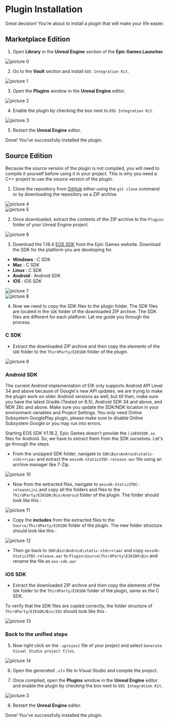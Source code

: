 
# Plugin Installation

Great decision! You're about to install a plugin that will make your life easier. 

## Marketplace Edition

1. Open **Library** in the **Unreal Engine** section of the **Epic Games Launcher**.

![picture 0](../../images/3dcd464163242a1c0cd4cf515bc2379b81e761e1441488a6743810684e006054.png)  

2. Go to the **Vault** section and install `EOS Integration Kit`.

![picture 1](../../images/93d496de274d9e0ab62a4d18e22c9ac67f661e3a7101767a4f4965c1f666c83c.png)  

3. Open the **Plugins** window in the **Unreal Engine** editor.

![picture 2](../../images/38df9b7c89d2822c8aff410ff9280f5f741b1bab31bfe7cb582ea6dfdf509169.png)  

4. Enable the plugin by checking the box next to `EOS Integration Kit`.

![picture 3](../../images/3a38a080677fe016a5b26c15ac28d03df12c38b482948a9f632d5c779df6bbca.png)  

5. Restart the **Unreal Engine** editor.

Done! You've successfully installed the plugin.

## Source Edition

<Callout type="warning">
    Because the source version of the plugin is not compiled, you will need to compile it yourself before using it in your project. This is why you need a C++ project to use the source version of the plugin.
</Callout>

1. Clone the repository from [GitHub](https://github.com/betidestudio/EOSIntegrationKit) either using the `git clone` command or by downloading the repository as a ZIP archive. 

![picture 4](../../images/784080af085e9d605e835fff36b8d6d14c582ac45cbbdb8bd15dab71d97a69eb.png)  
![picture 5](../../images/815b1d9568a9e9a281526f1ad7b9d98a65dd8e7cdfb751e9f452789e92ff1c7a.png)  

2. Once downloaded, extract the contents of the ZIP archive to the `Plugins` folder of your Unreal Engine project.

![picture 6](../../images/587de8b484a4ca1831954ebb2ad34c94646041dcd15f7ea20ed4782f2cda2001.png)  

3. Download the 1.16.4 [EOS SDK](https://dev.epicgames.com/portal/en-US/) from the Epic Games website. Download the SDK for the platform you are developing for.

- **Windows** : C SDK
- **Mac** : C SDK
- **Linux** : C SDK
- **Android** : Android SDK
- **iOS** : iOS SDK

![picture 7](../../images/faa8b9aa528d589f1005a0a2f59cd95da840b3700b572bcd2e52d6a4766951ea.png)  
![picture 8](../../images/6cc129c33dfb29b6f96e24e69899b524a54c4bd2610fb08b89fc6b9ab06c464d.png)  


4. Now we need to copy the SDK files to the plugin folder. The SDK files are located in the `SDK` folder of the downloaded ZIP archive. The SDK files are different for each platform. Let me guide you through the process.

### C SDK 

- Extract the downloaded ZIP archive and then copy the elements of the `SDK` folder to the `ThirdParty/EIKSDK` folder of the plugin.

![picture 9](../../images/446184de3a2dde8acfa23d482b0485e432efc61839942301e3b6595d3a452692.png)  

### Android SDK

<Callout type="warning">
    The current Android implementation of EIK only supports Android API Level 34 and above because of Google's new API updates, we are trying to make the plugin work on older Android versions as well, but till then, make sure you have the latest Gradle (Tested on 8.5), Android SDK 34 and above, and NDK 26c and above.
    Make sure you update the SDK/NDK location in your environment variables and Project Settings.
</Callout>
<Callout type="info">
    You only need Online Subsystem GooglePlay plugin, please make sure to disable Online Subsystem Google or you may run into errors.
</Callout>

Starting EOS SDK V1.16.2, Epic Games doesn't provide the `libEOSSDK.so` files for Android. So, we have to extract them from the SDK ourselves. Let's go through the steps.

- From the unzipped SDK folder, navigate to `SDK\Bin\Android\static-stdc++\aar` and extract the `eossdk-StaticSTDC-release.aar` file using an archive manager like 7-Zip.

![picture 10](../../images/c42849235981093081e796a3dfd75c920da11df2f3aaf89c9263d376de16f9dd.png)  

- Now from the extracted files, navigate to `eossdk-StaticSTDC-release\jni` and copy all the folders and files to the `ThirdParty/EIKSDK/Bin/Android` folder of the plugin. The folder should look like this :

![picture 11](../../images/309e1ae1450f41d6b5ed86449d998b36bfcc7691afdade8f1b79787fb717795a.png)  

- Copy the **includes** from the extracted files to the `Source/ThirdParty/EIKSDK` folder of the plugin. The new folder structure should look like this :

![picture 12](../../images/aca6e853338dd7cf85b970544becc74c80b3494fd236a9c78e6be0e7555b0db8.png)  

- Then go back to `SDK\Bin\Android\static-stdc++\aar` and copy `eossdk-StaticSTDC-release.aar` to `Plugin\Source\ThirdParty\EIKSDK\Bin` and rename the file as `eos-sdk.aar`

### iOS SDK

- Extract the downloaded ZIP archive and then copy the elements of the `SDK` folder to the `ThirdParty/EIKSDK` folder of the plugin, same as the C SDK.

To verify that the SDK files are copied correctly, the folder structure of `ThirdParty/EIKSDK/Bin/IOS` should look like this :

![picture 13](../../images/724a329984d9d1a84595888b4299b89bd3dfe62cdb47e7899e6e9bd7989e6ce7.png)  


### Back to the unified steps

5. Now right click on the `.uproject` file of your project and select `Generate Visual Studio project files`.

![picture 14](../../images/7023f1e0254176000c527a99c1c377e29923ba21ada1f3b39f9401e12b44ca9f.png)  

6. Open the generated `.sln` file in Visual Studio and compile the project.

7. Once compiled, open the **Plugins** window in the **Unreal Engine** editor and enable the plugin by checking the box next to `EOS Integration Kit`.

![picture 3](../../images/3a38a080677fe016a5b26c15ac28d03df12c38b482948a9f632d5c779df6bbca.png)  

8. Restart the **Unreal Engine** editor.

Done! You've successfully installed the plugin.